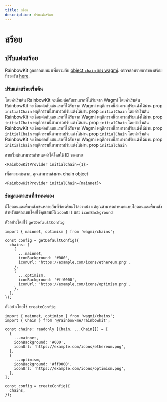 ```yaml
---
title: สร้อย
description: ปรับแต่งสร้อย
---
```


# สร้อย

## ปรับแต่งสร้อย

RainbowKit ถูกออกแบบมาเพื่อรวมกับ [object `chain` ของ wagmi](https://wagmi.sh/react/chains). ตรวจสอบรายการของสร้อยที่รองรับ [here](https://wagmi.sh/react/chains#supported-chains).

### ปรับแต่งสร้อยเริ่มต้น

โดยค่าเริ่มต้น RainbowKit จะเชื่อมต่อกับเชนแรกที่ได้รับจาก Wagmi โดยค่าเริ่มต้น RainbowKit จะเชื่อมต่อกับเชนแรกที่ได้รับจาก Wagmi พฤติกรรมนี้สามารถปรับแต่งได้ผ่าน prop `initialChain` พฤติกรรมนี้สามารถปรับแต่งได้ผ่าน prop `initialChain` โดยค่าเริ่มต้น RainbowKit จะเชื่อมต่อกับเชนแรกที่ได้รับจาก Wagmi พฤติกรรมนี้สามารถปรับแต่งได้ผ่าน prop `initialChain` พฤติกรรมนี้สามารถปรับแต่งได้ผ่าน prop `initialChain` โดยค่าเริ่มต้น RainbowKit จะเชื่อมต่อกับเชนแรกที่ได้รับจาก Wagmi พฤติกรรมนี้สามารถปรับแต่งได้ผ่าน prop `initialChain` พฤติกรรมนี้สามารถปรับแต่งได้ผ่าน prop `initialChain` โดยค่าเริ่มต้น RainbowKit จะเชื่อมต่อกับเชนแรกที่ได้รับจาก Wagmi พฤติกรรมนี้สามารถปรับแต่งได้ผ่าน prop `initialChain` พฤติกรรมนี้สามารถปรับแต่งได้ผ่าน prop `initialChain`

สายเริ่มต้นสามารถกำหนดค่าได้โดยใช้ ID ของสาย

```tsx
<RainbowKitProvider initialChain={1}>
```

เพื่อความสะดวก, คุณสามารถส่งผ่าน chain object

```tsx
<RainbowKitProvider initialChain={mainnet}>
```

### ข้อมูลเมตาเชนที่กำหนดเอง

มีไอคอนและพื้นหลังเชนหลายอันที่จัดเตรียมไว้ล่วงหน้า แต่คุณสามารถกำหนดแบบไอคอนและพื้นหลังสำหรับแต่ละเชนโดยใช้คุณสมบัติ `iconUrl` และ `iconBackground`

ตัวอย่างโดยใช้ `getDefaultConfig`

```tsx
import { mainnet, optimism } from 'wagmi/chains';

const config = getDefaultConfig({
  chains: [
    {
      ...mainnet,
      iconBackground: '#000',
      iconUrl: 'https://example.com/icons/ethereum.png',
    },
    {
      ...optimism,
      iconBackground: '#ff0000',
      iconUrl: 'https://example.com/icons/optimism.png',
    },
  ],
});
```

ตัวอย่างโดยใช้ `createConfig`

```tsx
import { mainnet, optimism } from 'wagmi/chains';
import { Chain } from '@rainbow-me/rainbowkit';

const chains: readonly [Chain, ...Chain[]] = [
  {
    ...mainnet,
    iconBackground: '#000',
    iconUrl: 'https://example.com/icons/ethereum.png',
  },
  {
    ...optimism,
    iconBackground: '#ff0000',
    iconUrl: 'https://example.com/icons/optimism.png',
  },
];

const config = createConfig({
  chains,
});
```

